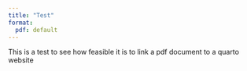 ```yaml
---
title: "Test"
format:
  pdf: default
---
```


This is a test to see how feasible it is to link a pdf document to a quarto website